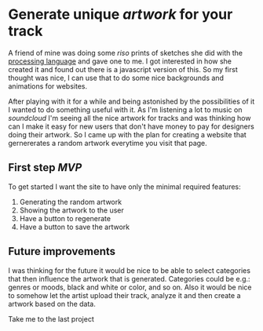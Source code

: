
<title>Artwork generator | Portfolio</title>

# Generate unique *artwork* for your track

A friend of mine was doing some *riso* prints of sketches she did with the
[processing language](https://processing.org/) and gave one to me. I got interested in how she
created it and found out there is a javascript version of this. So my first thought was nice, I can
use that to do some nice backgrounds and animations for websites.

After playing with it for a while and being astonished by the possibilities of it I wanted to do
something useful with it. As I'm listening a lot to music on *soundcloud* I'm seeing all the nice
artwork for tracks and was thinking how can I make it easy for new users that don't have money to
pay for designers doing their artwork. So I came up with the plan for creating a website that
gernererates a random artwork everytime you visit that page.

## First step *MVP*
To get started I want the site to have only the minimal required features:
1. Generating the random artwork
2. Showing the artwork to the user
3. Have a button to regenerate
4. Have a button to save the artwork

## Future improvements
I was thinking for the future it would be nice to be able to select categories that then influence
the artwork that is generated. Categories could be e.g.: genres or moods, black and white or color,
and so on.
Also it would be nice to somehow let the artist upload their track, analyze it and then create a
artwork based on the data.

<NextPageLink to={routes[3]}>Take me to the last project</NextPageLink>
